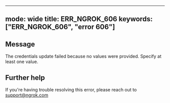 
---
mode: wide
title: ERR_NGROK_606
keywords: ["ERR_NGROK_606", "error 606"]
---

## Message
The credentials update failed because no values were provided. Specify at least one value.




## Further help
If you're having trouble resolving this error, please reach out to [support@ngrok.com](mailto:support@ngrok.com?subject=Help%20with%20ERR_NGROK_606)


